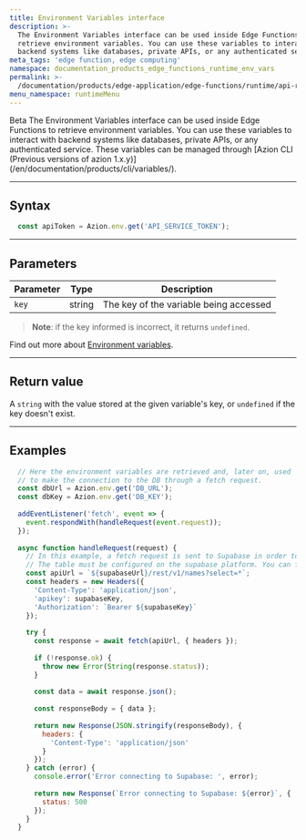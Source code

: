 ```yaml
---
title: Environment Variables interface
description: >-
  The Environment Variables interface can be used inside Edge Functions to
  retrieve environment variables. You can use these variables to interact with
  backend systems like databases, private APIs, or any authenticated service.
meta_tags: 'edge function, edge computing'
namespace: documentation_products_edge_functions_runtime_env_vars
permalink: >-
  /documentation/products/edge-application/edge-functions/runtime/api-reference/environment-variables/
menu_namespace: runtimeMenu
---
```


<Tag severity="info" client:only="vue">
  Beta
</Tag>
The Environment Variables interface can be used inside Edge Functions to retrieve environment variables. You can use these variables to interact with backend systems like databases, private APIs, or any authenticated service. These variables can be managed through [Azion CLI (Previous versions of azion 1.x.y)](/en/documentation/products/cli/variables/).


---

## Syntax

```javascript
  const apiToken = Azion.env.get('API_SERVICE_TOKEN');
```

---

## Parameters

| Parameter | Type | Description |
| - | - | - |
| `key` | string | The key of the variable being accessed |

> **Note**: if the key informed is incorrect, it returns `undefined`.

Find out more about [Environment variables](/en/documentation/products/edge-functions/environment-variables/).

---

## Return value

A `string` with the value stored at the given variable's key, or `undefined` if the key doesn't exist.

---

## Examples

```javascript
  // Here the environment variables are retrieved and, later on, used
  // to make the connection to the DB through a fetch request.
  const dbUrl = Azion.env.get('DB_URL');
  const dbKey = Azion.env.get('DB_KEY');
  
  addEventListener('fetch', event => {
    event.respondWith(handleRequest(event.request));
  });
  
  async function handleRequest(request) {
    // In this example, a fetch request is sent to Supabase in order to retrieve a list of names from a pre-defined table.
    // The table must be configured on the supabase platform. You can find its base URL and key there as well.
    const apiUrl = `${supabaseUrl}/rest/v1/names?select=*`;
    const headers = new Headers({
      'Content-Type': 'application/json',
      'apikey': supabaseKey,
      'Authorization': `Bearer ${supabaseKey}`
    });
  
    try {
      const response = await fetch(apiUrl, { headers });
  
      if (!response.ok) {
        throw new Error(String(response.status));
      }
  
      const data = await response.json();
  
      const responseBody = { data };
  
      return new Response(JSON.stringify(responseBody), {
        headers: {
          'Content-Type': 'application/json'
        }
      });
    } catch (error) {
      console.error('Error connecting to Supabase: ', error);
  
      return new Response(`Error connecting to Supabase: ${error}`, {
        status: 500
      });
    }
  }
```





